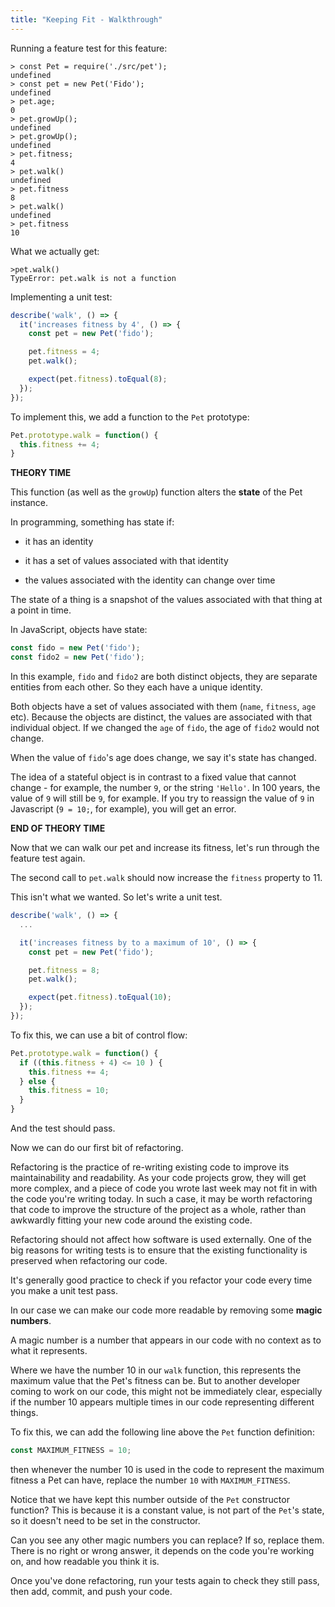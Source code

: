 ```yaml
---
title: "Keeping Fit - Walkthrough"
---
```


Running a feature test for this feature:

```
> const Pet = require('./src/pet');
undefined
> const pet = new Pet('Fido');
undefined
> pet.age;
0
> pet.growUp();
undefined
> pet.growUp();
undefined
> pet.fitness;
4
> pet.walk()
undefined
> pet.fitness
8
> pet.walk()
undefined
> pet.fitness
10
```

What we actually get:

```
>pet.walk()
TypeError: pet.walk is not a function
```

Implementing a unit test:

```js
describe('walk', () => {
  it('increases fitness by 4', () => {
    const pet = new Pet('fido');

    pet.fitness = 4;
    pet.walk();

    expect(pet.fitness).toEqual(8);
  });
});
```

To implement this, we add a function to the `Pet` prototype:

```js
Pet.prototype.walk = function() {
  this.fitness += 4;
}
```

**THEORY TIME**

This function (as well as the `growUp`) function alters the **state** of the Pet instance.

In programming, something has state if:

- it has an identity

- it has a set of values associated with that identity

- the values associated with the identity can change over time

The state of a thing is a snapshot of the values associated with that thing at a point in time.

In JavaScript, objects have state:

```js
const fido = new Pet('fido');
const fido2 = new Pet('fido');
```

In this example, `fido` and `fido2` are both distinct objects, they are separate entities from each other. So they each have a unique identity.

Both objects have a set of values associated with them (`name`, `fitness`, `age` etc). Because the objects are distinct, the values are associated with that individual object. If we changed the `age` of `fido`, the age of `fido2` would not change.

When the value of `fido`'s age does change, we say it's state has changed.

The idea of a stateful object is in contrast to a fixed value that cannot change - for example, the number `9`, or the string `'Hello'`. In 100 years, the value of `9` will still be `9`, for example. If you try to reassign the value of `9` in Javascript (`9 = 10;`, for example), you will get an error.

**END OF THEORY TIME**

Now that we can walk our pet and increase its fitness, let's run through the feature test again.

The second call to `pet.walk` should now increase the `fitness` property to 11.

This isn't what we wanted. So let's write a unit test.

```js
describe('walk', () => {
  ...

  it('increases fitness by to a maximum of 10', () => {
    const pet = new Pet('fido');

    pet.fitness = 8;
    pet.walk();

    expect(pet.fitness).toEqual(10);
  });
});
```

To fix this, we can use a bit of control flow:

```js
Pet.prototype.walk = function() {
  if ((this.fitness + 4) <= 10 ) {
    this.fitness += 4;
  } else {
    this.fitness = 10;
  }
}
```

And the test should pass.

Now we can do our first bit of refactoring.

Refactoring is the practice of re-writing existing code to improve its maintainability and readability. As your code projects grow, they will get more complex, and a piece of code you wrote last week may not fit in with the code you're writing today. In such a case, it may be worth refactoring that code to improve the structure of the project as a whole, rather than awkwardly fitting your new code around the existing code.

Refactoring should not affect how software is used externally. One of the big reasons for writing tests is to ensure that the existing functionality is preserved when refactoring our code.

It's generally good practice to check if you refactor your code every time you make a unit test pass.

In our case we can make our code more readable by removing some **magic numbers**.

A magic number is a number that appears in our code with no context as to what it represents.

Where we have the number 10 in our `walk` function, this represents the maximum value that the Pet's fitness can be. But to another developer coming to work on our code, this might not be immediately clear, especially if the number 10 appears multiple times in our code representing different things.

To fix this, we can add the following line above the `Pet` function definition:

```js
const MAXIMUM_FITNESS = 10;
```

then whenever the number 10 is used in the code to represent the maximum fitness a Pet can have, replace the number `10` with `MAXIMUM_FITNESS`.

Notice that we have kept this number outside of the `Pet` constructor function? This is because it is a constant value, is not part of the `Pet`'s state, so it doesn't need to be set in the constructor.

Can you see any other magic numbers you can replace? If so, replace them. There is no right or wrong answer, it depends on the code you're working on, and how readable you think it is.

Once you've done refactoring, run your tests again to check they still pass, then add, commit, and push your code.